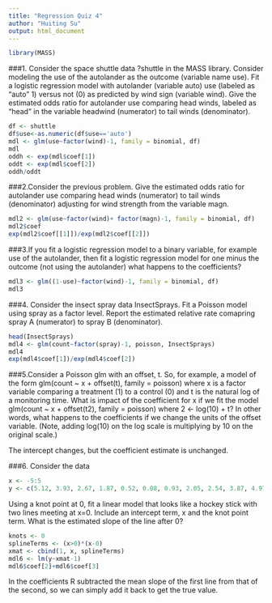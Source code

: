 ```yaml
---
title: "Regression Quiz 4"
author: "Huiting Su"
output: html_document
---
```

```r
library(MASS)
```

###1. Consider the space shuttle data ?shuttle in the MASS library. Consider modeling the use of the autolander as the outcome (variable name use). Fit a logistic regression model with autolander (variable auto) use (labeled as "auto" 1) versus not (0) as predicted by wind sign (variable wind). Give the estimated odds ratio for autolander use comparing head winds, labeled as "head" in the variable headwind (numerator) to tail winds (denominator).
```r
df <- shuttle
df$use<-as.numeric(df$use=='auto')
mdl <- glm(use~factor(wind)-1, family = binomial, df)
mdl
oddh <- exp(mdl$coef[1])
oddt <- exp(mdl$coef[2])
oddh/oddt
```

###2.Consider the previous problem. Give the estimated odds ratio for autolander use comparing head winds (numerator) to tail winds (denominator) adjusting for wind strength from the variable magn.

```r
mdl2 <- glm(use~factor(wind)+ factor(magn)-1, family = binomial, df)
mdl2$coef
exp(mdl2$coef[[1]])/exp(mdl2$coef[[2]])
```

###3.If you fit a logistic regression model to a binary variable, for example use of the autolander, then fit a logistic regression model for one minus the outcome (not using the autolander) what happens to the coefficients?
```r
mdl3 <- glm((1-use)~factor(wind)-1, family = binomial, df)
mdl3
```

###4. Consider the insect spray data InsectSprays. Fit a Poisson model using spray as a factor level. Report the estimated relative rate comapring spray A (numerator) to spray B (denominator).
```r
head(InsectSprays)
mdl4 <- glm(count~factor(spray)-1, poisson, InsectSprays)
mdl4
exp(mdl4$coef[1])/exp(mdl4$coef[2])
```


###5.Consider a Poisson glm with an offset, t. So, for example, a model of the form glm(count ~ x + offset(t), family = poisson) where x is a factor variable comparing a treatment (1) to a control (0) and t is the natural log of a monitoring time. What is impact of the coefficient for x if we fit the model glm(count ~ x + offset(t2), family = poisson) where 2 <- log(10) + t? In other words, what happens to the coefficients if we change the units of the offset variable. (Note, adding log(10) on the log scale is multiplying by 10 on the original scale.)

The intercept changes, but the coefficient estimate is unchanged.

###6. Consider the data
```r
x <- -5:5
y <- c(5.12, 3.93, 2.67, 1.87, 0.52, 0.08, 0.93, 2.05, 2.54, 3.87, 4.97)
```
Using a knot point at 0, fit a linear model that looks like a hockey stick with two lines meeting at x=0. Include an intercept term, x and the knot point term. What is the estimated slope of the line after 0?

```r
knots <- 0
splineTerms <- (x>0)*(x-0)
xmat <- cbind(1, x, splineTerms)
mdl6 <- lm(y~xmat-1)
mdl6$coef[2]+mdl6$coef[3]
```
In the coefficients R subtracted the mean slope of the first line from that of the second, so we can simply add it back to get the true value.
